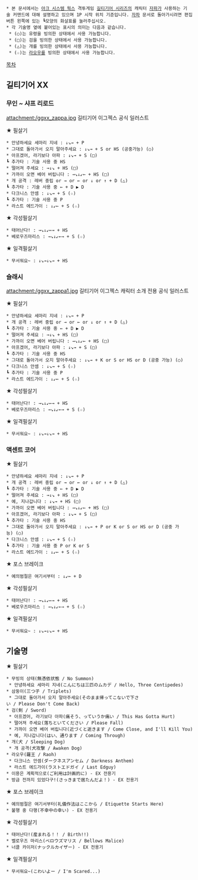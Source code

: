  * 본 문서에서는 [[아크 시스템 웍스]] 격투게임 [[길티기어 시리즈]]의 캐릭터 [[자파]]가 사용하는 기술 커맨드에 대해 설명하고 있으며 1P 시작 위치 기준입니다. [[자파]] 문서로 돌아가시려면 편집버튼 왼쪽에 있는 ┗모양의 화살표를 눌러주십시오.
 * 각 기술명 옆에 붙어있는 표시의 의미는 다음과 같습니다.
  * (○)는 유령을 빙의한 상태에서 사용 가능합니다.
  * (□)는 검을 빙의한 상태에서 사용 가능합니다.
  * (△)는 개를 빙의한 상태에서 사용 가능합니다.
  * (☆)는 [[라오우]]를 빙의한 상태에서 사용 가능합니다.

[[목차]]

== 길티기어 XX ==
=== 무인 ~ 샤프 리로드 ===
attachment:/ggxx_zappa.jpg
길티기어 이그젝스 공식 일러스트

★ 필살기
 * 안녕하세요 세마리 지네 : ↓↘→ + P
 * 그대로 돌아가서 오지 말아주세요 : ↓↘→ + S or HS (공중가능) (○)
 * 아프겠어, 라기보다 아파 : ↓↘→ + S (□)
 ┗ 추가타 : 기술 사용 중 HS
 * 떨어져 주세요 : →↓↘ + HS (□)
 * 가까이 오면 베어 버립니다 : →↘↓↙← + HS (□)
 * 개 공격 : 레버 중립 or → or ← or ↓ or ↑ + D (△)
 ┗ 추가타 : 기술 사용 중 ← + D ▶ D
 * 다크니스 안셈 : ↓↘→ + S (☆)
 ┗ 추가타 : 기술 사용 중 P
 * 라스트 에드가이 : ↓↙← + S (☆)

★ 각성필살기
 * 태어난다! : →↘↓↙←→ + HS
 * 베로우즈마리스 : →↘↓↙←→ + S (☆)

★ 일격필살기
 * 무서워요~ : ↓↘→↓↘→ + HS

=== 슬래시 ===
attachment:/ggxx_zappa1.jpg
길티기어 이그젝스 캐릭터 소개 전용 공식 일러스트

★ 필살기
 * 안녕하세요 세마리 지네 : ↓↘→ + P
 * 개 공격 : 레버 중립 or → or ← or ↓ or ↑ + D (△)
 ┗ 추가타 : 기술 사용 중 ← + D ▶ D
 * 떨어져 주세요 : →↓↘ + HS (□)
 * 가까이 오면 베어 버립니다 : →↘↓↙← + HS (□)
 * 아프겠어, 라기보다 아파 : ↓↘→ + S (□)
 ┗ 추가타 : 기술 사용 중 HS
 * 그대로 돌아가서 오지 말아주세요 : ↓↘→ + K or S or HS or D (공중 가능) (○)
 * 다크니스 안셈 : ↓↘→ + S (☆)
 ┗ 추가타 : 기술 사용 중 P
 * 라스트 에드가이 : ↓↙← + S (☆)

★ 각성필살기
 * 태어난다! : →↘↓↙←→ + HS
 * 베로우즈마리스 : →↘↓↙←→ + S (☆)

★ 일격필살기
 * 무서워요~ : ↓↘→↓↘→ + HS

=== 액센트 코어 ===
★ 필살기
 * 안녕하세요 세마리 지네 : ↓↘→ + P
 * 개 공격 : 레버 중립 or → or ← or ↓ or ↑ + D (△)
 ┗ 추가타 : 기술 사용 중 ← + D ▶ D
 * 떨어져 주세요 : →↓↘ + HS (□)
 * 예, 지나갑니다 : ↓↘→ + HS (□)
 * 가까이 오면 베어 버립니다 : →↘↓↙← + HS (□)
 * 아프겠어, 라기보다 아파 : ↓↘→ + S (□)
 ┗ 추가타 : 기술 사용 중 HS
 * 그대로 돌아가서 오지 말아주세요 : ↓↘→ + P or K or S or HS or D (공중 가능) (○)
 * 다크니스 안셈 : ↓↘→ + S (☆)
 ┗ 추가타 : 기술 사용 중 P or K or S
 * 라스트 에드가이 : ↓↙← + S (☆)

★ 포스 브레이크
 * 예의범절은 여기서부터 : ↓↙← + D

★ 각성필살기
 * 태어난다! : →↘↓↙←→ + HS
 * 베로우즈마리스 : →↘↓↙←→ + S (☆)

★ 일격필살기
 * 무서워요~ : ↓↘→↓↘→ + HS

== 기술명 ==
★ 필살기
 * 무빙의 상태(無憑依状態 / No Summon)
  * 안녕하세요 세마리 지네(こんにちは三匹のムカデ / Hello, Three Centipedes)
 * 삼둥이(三つ子 / Triplets)
  * 그대로 돌아가서 오지 말아주세요(そのまま帰ってこないで下さい / Please Don't Come Back)
 * 검(剣 / Sword)
  * 아프겠어, 라기보다 아파(痛そう、っていうか痛い / This Has Gotta Hurt)
  * 떨어져 주세요(落ちといてください / Please Fall)
  * 가까이 오면 베어 버립니다(近づくと逝きます / Come Close, and I'll Kill You)
  * 예, 지나갑니다(はい、通ります / Coming Through)
 * 개(犬 / Sleeping Dog)
  * 개 공격(犬攻撃 / Awaken Dog)
 * 라오우(羅王 / Raoh)
  * 다크니스 안셈(ダークネスアンセム / Darkness Anthem)
  * 라스트 에드가이(ラストエドガイ / Last Edguy)
 * 이용은 계획적으로(ご利用は計画的に) - EX 전용기
 * 방금 전까지 있었다구!(さっきまで居たんだよ！) - EX 전용기

★ 포스 브레이크
 * 예의범절은 여기서부터(礼儀作法はここから / Etiquette Starts Here)
 * 불행 중 다행(不幸中の幸い) - EX 전용기

★ 각성필살기
 * 태어난다!(産まれる！！ / Birth!!)
 * 벨로우즈 마리스(ベロウズマリス / Bellows Malice)
 * 너클 카이저(ナックルカイザー) - EX 전용기

★ 일격필살기
 * 무서워요~(こわいよー / I'm Scared...)
